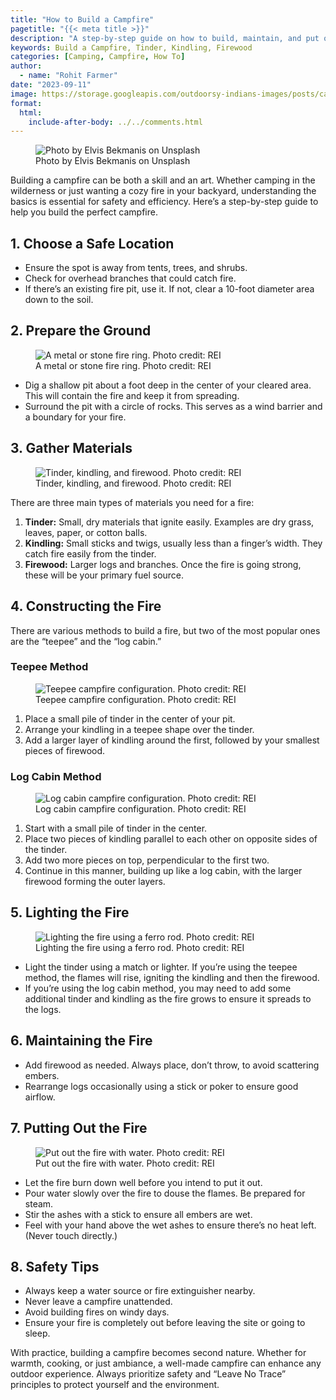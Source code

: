 ```yaml
---
title: "How to Build a Campfire"
pagetitle: "{{< meta title >}}"
description: "A step-by-step guide on how to build, maintain, and put out a campfire, along with safety tips."
keywords: Build a Campfire, Tinder, Kindling, Firewood 
categories: [Camping, Campfire, How To]
author: 
  - name: "Rohit Farmer"
date: "2023-09-11"
image: https://storage.googleapis.com/outdoorsy-indians-images/posts/campfire-axe.jpg
format:
  html:
    include-after-body: ../../comments.html
---
```


![Photo by Elvis Bekmanis on Unsplash](https://storage.googleapis.com/outdoorsy-indians-images/posts/campfire-axe.jpg){.preview-image fig-alt="A photo of a campfire in the woods with an axe next to it."}

Building a campfire can be both a skill and an art.
Whether camping in the wilderness or just wanting a cozy fire in your backyard, understanding the basics is essential for safety and efficiency.
Here's a step-by-step guide to help you build the perfect campfire.

## 1. Choose a Safe Location

-   Ensure the spot is away from tents, trees, and shrubs.
-   Check for overhead branches that could catch fire.
-   If there's an existing fire pit, use it. If not, clear a 10-foot diameter area down to the soil.

## 2. Prepare the Ground

![A metal or stone fire ring. Photo credit: REI](https://www.rei.com/dam/van_dragt_041117_0003_fire_ring.jpg){fig-alt="A metal or stone fire ring"}

-   Dig a shallow pit about a foot deep in the center of your cleared area. This will contain the fire and keep it from spreading.
-   Surround the pit with a circle of rocks. This serves as a wind barrier and a boundary for your fire.

## 3. Gather Materials

![Tinder, kindling, and firewood. Photo credit: REI](https://www.rei.com/dam/van_dragt_041117_0008_fuel.jpg){fig-alt="A photo of tinder, kindling, and firewood for building a campfire."}

There are three main types of materials you need for a fire:

1.  **Tinder:** Small, dry materials that ignite easily. Examples are dry grass, leaves, paper, or cotton balls.
2.  **Kindling:** Small sticks and twigs, usually less than a finger's width. They catch fire easily from the tinder.
3.  **Firewood:** Larger logs and branches. Once the fire is going strong, these will be your primary fuel source.

## 4. Constructing the Fire

There are various methods to build a fire, but two of the most popular ones are the "teepee" and the "log cabin."

### Teepee Method

![Teepee campfire configuration. Photo credit: REI](https://www.rei.com/blog/wp-content/uploads/sites/4/2015/06/P3120269.jpg){fig-alt="A teepee campfire configuration"}

1.  Place a small pile of tinder in the center of your pit.
2.  Arrange your kindling in a teepee shape over the tinder.
3.  Add a larger layer of kindling around the first, followed by your smallest pieces of firewood.

### Log Cabin Method

![Log cabin campfire configuration. Photo credit: REI](https://www.rei.com/blog/wp-content/uploads/sites/4/2015/06/P3120251.jpg){fig-alt="A log cabin campfire configuration"}

1.  Start with a small pile of tinder in the center.
2.  Place two pieces of kindling parallel to each other on opposite sides of the tinder.
3.  Add two more pieces on top, perpendicular to the first two.
4.  Continue in this manner, building up like a log cabin, with the larger firewood forming the outer layers.

## 5. Lighting the Fire

![Lighting the fire using a ferro rod. Photo credit: REI](https://www.rei.com/dam/van_dragt_041117_0199_igniting_a_campfire.jpg){fig-alt="Lighting the fire using a ferro rod."}

-   Light the tinder using a match or lighter. If you're using the teepee method, the flames will rise, igniting the kindling and then the firewood.
-   If you're using the log cabin method, you may need to add some additional tinder and kindling as the fire grows to ensure it spreads to the logs.

## 6. Maintaining the Fire

-   Add firewood as needed. Always place, don't throw, to avoid scattering embers.
-   Rearrange logs occasionally using a stick or poker to ensure good airflow.

## 7. Putting Out the Fire

![Put out the fire with water. Photo credit: REI](https://www.rei.com/dam/van_dragt_041117_0216_extinguishing.jpg){fig-alt="A woman putting out the campfire with a bucket of water."}

-   Let the fire burn down well before you intend to put it out.
-   Pour water slowly over the fire to douse the flames. Be prepared for steam.
-   Stir the ashes with a stick to ensure all embers are wet.
-   Feel with your hand above the wet ashes to ensure there's no heat left. (Never touch directly.)

## 8. Safety Tips

-   Always keep a water source or fire extinguisher nearby.
-   Never leave a campfire unattended.
-   Avoid building fires on windy days.
-   Ensure your fire is completely out before leaving the site or going to sleep.

With practice, building a campfire becomes second nature.
Whether for warmth, cooking, or just ambiance, a well-made campfire can enhance any outdoor experience.
Always prioritize safety and "Leave No Trace" principles to protect yourself and the environment.
